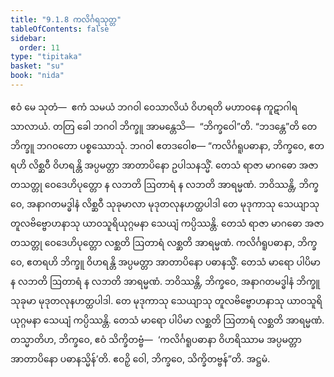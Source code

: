 ```yaml
---
title: "9.1.8 ကလိင်္ဂရသုတ္တ"
tableOfContents: false
sidebar:
  order: 11
type: "tipitaka"
basket: "su"
book: "nida"
---
```



<DynamicBreadcrumb />

<Division number="230" book="nida">

<Paragraph number="1230" book="nida">
ဧဝံ မေ သုတံ—  ဧကံ သမယံ ဘဂဝါ ဝေသာလိယံ ဝိဟရတိ မဟာဝနေ ကူဋာဂါရသာလာယံ. တတြ ခေါ ဘဂဝါ ဘိက္ခူ အာမန္တေသိ—  “ဘိက္ခဝေါ”တိ. “ဘဒန္တေ”တိ တေ ဘိက္ခူ ဘဂဝတော ပစ္စဿောသုံ. ဘဂဝါ ဧတဒဝေါစ—
</Paragraph>

<Paragraph number="1231" book="nida">
“ကလိင်္ဂရူပဓာနာ, ဘိက္ခဝေ, ဧတရဟိ လိစ္ဆဝီ ဝိဟရန္တိ အပ္ပမတ္တာ အာတာပိနော ဥပါသနသ္မိံ. တေသံ ရာဇာ မာဂဓော အဇာတသတ္တု ဝေဒေဟိပုတ္တော န လဘတိ ဩတာရံ န လဘတိ အာရမ္မဏံ. ဘဝိဿန္တိ, ဘိက္ခဝေ, အနာဂတမဒ္ဓါနံ လိစ္ဆဝီ သုခုမာလာ မုဒုတလုနဟတ္ထပါဒါ တေ မုဒုကာသု သေယျာသု တူလဗိဗ္ဗောဟနာသု ယာဝသူရိယုဂ္ဂမနာ သေယျံ ကပ္ပိဿန္တိ. တေသံ ရာဇာ မာဂဓော အဇာတသတ္တု ဝေဒေဟိပုတ္တော လစ္ဆတိ ဩတာရံ လစ္ဆတိ အာရမ္မဏံ.
</Paragraph>

<Paragraph number="1232" book="nida">
ကလိင်္ဂရူပဓာနာ, ဘိက္ခဝေ, ဧတရဟိ ဘိက္ခူ ဝိဟရန္တိ အပ္ပမတ္တာ အာတာပိနော ပဓာနသ္မိံ. တေသံ မာရော ပါပိမာ န လဘတိ ဩတာရံ န လဘတိ အာရမ္မဏံ. ဘဝိဿန္တိ, ဘိက္ခဝေ, အနာဂတမဒ္ဓါနံ ဘိက္ခူ သုခုမာ မုဒုတလုနဟတ္ထပါဒါ. တေ မုဒုကာသု သေယျာသု တူလဗိဗ္ဗောဟနာသု ယာဝသူရိယုဂ္ဂမနာ သေယျံ ကပ္ပိဿန္တိ. တေသံ မာရော ပါပိမာ လစ္ဆတိ ဩတာရံ လစ္ဆတိ အာရမ္မဏံ. တသ္မာတိဟ, ဘိက္ခဝေ, ဧဝံ သိက္ခိတဗ္ဗံ—  ‘ကလိင်္ဂရူပဓာနာ ဝိဟရိဿာမ အပ္ပမတ္တာ အာတာပိနော ပဓာနသ္မိန်’တိ. ဧဝဉှိ ဝေါ, ဘိက္ခဝေ, သိက္ခိတဗ္ဗန်”တိ.

</Paragraph>
</Division>

<Paragraph number="1233" type="center" book="nida">
အဋ္ဌမံ.
</Paragraph>